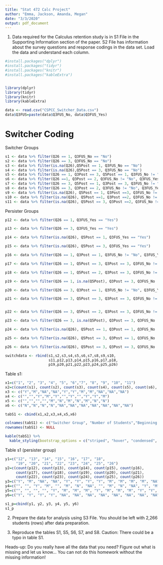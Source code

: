 ```yaml
---
title: "Stat 472 Calc Project"
author: "Emma, Jackson, Amanda, Megan"
date: "3/3/2020"
output: pdf_document
---
```


1. Data required for the Calculus retention study is in S1 File in the Supporting Information section of the paper. S2 File has information about the survey questions and response codings in the data set. Load the data and understand each column.


```r
#install.packages("dplyr")
#install.packages("tidyr")
#install.packages("knitr")
#install.packages("kableExtra")


library(dplyr)
library(tidyr)
library(knitr)
library(kableExtra)
```



```r
data <- read.csv("CSPCC_Switcher_Data.csv")
data$Q3FUS=paste(data$Q3FUS_No, data$Q3FUS_Yes)

```


# Switcher Coding

Switcher Groups

```r
s1 <- data %>% filter(Q26 == 1, Q3FUS_No == "No")
s2 <- data %>% filter(Q26 == 3, Q3FUS_No == "No")
s3 <- data %>% filter(is.na(Q26),Q5Post == 1, Q3FUS_No == "No")
s4 <- data %>% filter(is.na(Q26),Q5Post == 3, Q3FUS_No == "No")
s5 <- data %>% filter(Q26 == 1, Q3Post == 3, Q5Post == 1, Q3FUS_No != "No", Q3FUS_Yes != "Yes")
s6 <- data %>% filter(Q26 ==1, Q3Post == 2, Q3FUS_No != "No", Q3FUS_Yes != "Yes")
s7 <- data %>% filter(Q26 == 3, Q5Post == 1, Q3Post == 3, Q3FUS_No != "No", Q3FUS_Yes != "Yes")
s8 <- data %>% filter(Q26 == 3, Q3Post == 2, Q3FUS_No != "No", Q3FUS_Yes != "Yes")
s9 <- data %>% filter(is.na(Q26), Q5Post == 1, Q3Post ==3, Q3FUS_No != "No", Q3FUS_Yes != "Yes")
s10 <- data %>% filter(is.na(Q26), Q5Post ==1, Q3Post ==2, Q3FUS_No != "No", Q3FUS_Yes != "Yes")
s11 <- data %>% filter(is.na(Q26), Q5Post == 3, Q3Post ==2, Q3FUS_No != "No", Q3FUS_Yes != "Yes")
```


Persister Groups

```r
p12 <- data %>% filter(Q26 == 1, Q3FUS_Yes == "Yes")

p13 <- data %>% filter(Q26 == 3, Q3FUS_Yes == "Yes")

p14 <- data %>% filter(is.na(Q26), Q5Post == 1, Q3FUS_Yes == "Yes")

p15 <- data %>% filter(is.na(Q26), Q5Post == 3, Q3FUS_Yes == "Yes")

p16 <- data %>% filter(Q26 == 1, Q3Post == 1, Q3FUS_No != "No", Q3FUS_Yes != "Yes")

p17 <- data %>% filter(Q26 == 1, Q5Post == 3, Q3Post == 3, Q3FUS_No != "No", Q3FUS_Yes != "Yes")

p18 <- data %>% filter(Q26 == 1, Q5Post == 2, Q3Post == 3, Q3FUS_No != "No", Q3FUS_Yes != "Yes" )

p19 <- data %>% filter(Q26 == 1, is.na(Q5Post), Q3Post == 3, Q3FUS_No != "No", Q3FUS_Yes != "Yes")

p20 <- data %>% filter(Q26 == 3, Q3Post == 1, Q3FUS_No != "No", Q3FUS_Yes != "Yes")

p21 <- data %>% filter(Q26 == 3, Q5Post == 3, Q3Post == 3, Q3FUS_No != "No", Q3FUS_Yes != "Yes")


p22 <- data %>% filter(Q26 == 3, Q5Post == 2, Q3Post == 3, Q3FUS_No != "No", Q3FUS_Yes != "Yes")

p23 <- data %>% filter(Q26 == 3, is.na(Q5Post), Q3Post == 3, Q3FUS_No != "No", Q3FUS_Yes != "Yes" ) 

p24 <- data %>% filter(is.na(Q26), Q5Post == 1, Q3Post == 1, Q3FUS_No != "No", Q3FUS_Yes != "Yes")

p25 <- data %>% filter(is.na(Q26), Q5Post == 3, Q3Post == 1, Q3FUS_No != "No", Q3FUS_Yes != "Yes")

p26 <- data %>% filter(is.na(Q26), Q5Post == 3, Q3Post == 3, Q3FUS_No != "No", Q3FUS_Yes != "Yes")


```

```r

switchdata <- rbind(s1,s2,s3,s4,s5,s6,s7,s8,s9,s10,
                    s11,p12,p13,p14,p15,p16,p17,p18,
                    p19,p20,p21,p22,p23,p24,p25,p26)

```

Table s1:

```r
x1=c("1", "2", "3", "4", "5", "6","7", "8", "9", "10", "11")
x2=c(count(s1), count(s2), count(s3), count(s4), count(s5), count(s6), count(s7), count(s8), count(s9), count(s10), count(s11))
x3 <- c("Y","M","NA","NA","Y","Y","M","M","NA","NA","NA")
x4 <- c("","","Y","M","Y","","Y","","Y","Y","M")
x5 <- c("","","","","M","N","M","N","M","N","N")
x6 <- c("N","N","N","N","NA","NA","NA","NA","NA","NA","NA")

tabS1 <- cbind(x1,x2,x3,x4,x5,x6)

colnames(tabS1) <- c("Switcher Group", "Number of Students","Beginning of term","End of term; reflect", "End of term", "Follow Up")
rownames(tabS1) <- NULL

kable(tabS1) %>%
  kable_styling(bootstrap_options = c("striped", "hover", "condensed", "responsive"))
```
Table s1 (persister group)

```r
y1=c("12", "13", "14", "15", "16", "17", "18", 
     "19", "20", "21", "22", "23", "24", "25", "26")
y2=c(count(p12), count(p13), count(p14), count(p15), count(p16), 
     count(p17), count(p18), count(p19), count(p20), count(p21), 
     count(p22), count(p23), count(p24), count(p25), count(p26))
y3=c("Y", "M", "NA", "NA", "Y", "Y", "Y", "Y", "M", "M", "M", "M", "NA", "NA", "NA")
y4=c("", "", "Y", "M", "", "M", "N", "NA", "", "M", "N", "NA", "Y", "M", "M")
y5=c("", "", "", "", "Y", "M", "M", "M", "Y", "M", "M", "M", "Y", "Y", "M")
y6=c("Y", "Y", "Y", "Y", "NA", "NA", "NA", "NA", "NA", "NA", "NA", "NA", "NA", "NA", "NA")

s1_p=cbind(y1, y2, y3, y4, y5, y6)
s1_p


```



2. Prepare the data for analysis using S3 File. You should be left with 2,266 students (rows) after data preparation.

3. Reproduce the tables S1, S5, S6, S7, and S8.
Caution: There could be a typo in table S1.


Heads-up: Do you really have all the data that you need? Figure out what is missing and let us know... You can not do this homework without the missing information!


